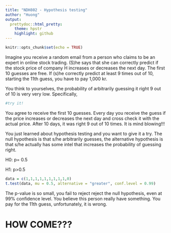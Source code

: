 ```yaml
---
title: "NDH802 - Hypothesis testing"
author: "Huong"
output:
  prettydoc::html_pretty:
    theme: hpstr
    highlight: github
---
```


```r
knitr::opts_chunk$set(echo = TRUE)
```

Imagine you receive a random email from a person who claims to be an expert in online stock trading. (S)he says that she can correctly predict if the stock price of company H increases or decreases the next day. The first 10 guesses are free. If (s)he correctly predict at least 9 times out of 10, starting the 11th guess, you have to pay 1,000 kr.

You think to yourselves, the probability of arbitrarily guessing it right 9 out of 10 is very very low. Specifically,

```r
#try it!
```

You agree to receive the first 10 guesses. Every day you receive the guess if the price increases or decreases the next day and cross check it with the actual price. After 10 days, it was right 9 out of 10 times. It is mind blowing!!!

You just learned about hypothesis testing and you want to give it a try. The null hypothesis is that s/he arbitrarily guesses, the alternative hypothesis is that s/he actually has some intel that increases the probability of guessing right.

H0: p= 0.5

H1: p\>0.5

```r
data = c(1,1,1,1,1,1,1,1,1,0)
t.test(data, mu = 0.5, alternative = "greater", conf.level = 0.99)
```

The p-value is so small, you fail to reject reject the null hypothesis, even at 99% confidence level. You believe this person really have something. You pay for the 11th guess, unfortunately, it is wrong.

# HOW COME???
